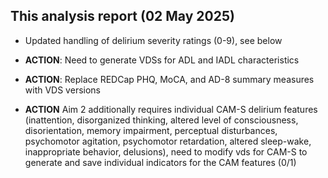 
## This analysis report (02 May 2025)

   -   Updated handling of delirium severity ratings (0-9), see below

   -   **ACTION**: Need to generate VDSs for ADL and IADL characteristics

   -   **ACTION**: Replace REDCap PHQ, MoCA, and AD-8 summary measures with VDS versions

   -   **ACTION** Aim 2 additionally requires individual CAM-S delirium features (inattention, disorganized thinking, altered level of consciousness, disorientation, memory impairment, perceptual disturbances, psychomotor agitation, psychomotor retardation, altered sleep-wake, inappropriate behavior, delusions), need to modify vds for CAM-S to generate and save individual indicators for the CAM features (0/1)

